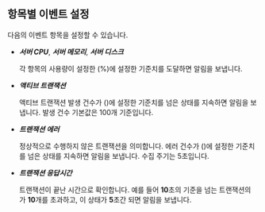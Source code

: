 ## 항목별 이벤트 설정

다음의 이벤트 항목을 설정할 수 있습니다.

* ***서버 CPU***, ***서버 메모리***, ***서버 디스크***

  각 항목의 사용량이 설정한 <cmdname sid="condition" className="uitext" /><span class='uitext'>(%)</span>에 설정한 기준치를 도달하면 알림을 보냅니다.

* ***액티브 트랜잭션***

  액티브 트랜잭션 발생 건수가 <cmdname sid="condition" className="uitext" /><span clas='uitext'>(</span><cmdname sid="count" className="uitext" /><span clas='uitext'>)</span>에 설정한 기준치를 넘은 상태를 지속하면 알림을 보냅니다. 발생 건수 기본값은 100개 기준입니다.

* ***트랜잭션 에러***

  정상적으로 수행하지 않은 트랜잭션을 의미합니다. 에러 건수가 <cmdname sid="condition" className="uitext" /><span clas='uitext'>(</span><cmdname sid="count" className="uitext" /><span clas='uitext'>)</span>에 설정한 기준치를 넘은 상태를 지속하면 알림을 보냅니다. 수집 주기는 5초입니다.

* ***트랜잭션 응답시간***

  트랜잭션이 끝난 시간으로 확인합니다. 예를 들어 **10**초의 <cmdname sid="response_time" className="uitext" /> 기준을 넘는 트랜잭션의 <cmdname sid="count" className="uitext" />가 **10**개를 초과하고, 이 상태가 **5**초간 <cmdname sid="continue" className="uitext" />되면 알림을 보냅니다.
